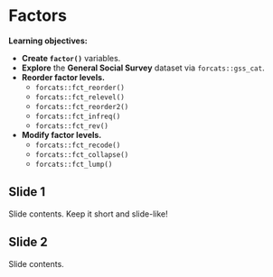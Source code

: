 # Factors

**Learning objectives:**

- **Create `factor()`** variables.
- **Explore** the **General Social Survey** dataset via `forcats::gss_cat`.
- **Reorder factor levels.**
  - `forcats::fct_reorder()`
  - `forcats::fct_relevel()`
  - `forcats::fct_reorder2()`
  - `forcats::fct_infreq()`
  - `forcats::fct_rev()`
- **Modify factor levels.**
  - `forcats::fct_recode()`
  - `forcats::fct_collapse()`
  - `forcats::fct_lump()`


## Slide 1

Slide contents. 
Keep it short and slide-like!

## Slide 2

Slide contents.
